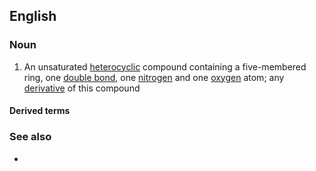 ==English==

===Noun===
{{wikipedia}}
{{en-noun}}

# {{lb|en|organic compound}} An unsaturated [[heterocyclic]] compound containing a five-membered ring, one [[double bond]], one [[nitrogen]] and one [[oxygen]] atom; any [[derivative]] of this compound

====Derived terms====
{{der2|lang=en
|isoxazoline
|desoxazoline
|bisoxazoline
|polyoxazoline
|isooxazoline
|sulfanyloxazoline}}

===See also===
* {{l|en|thiazoline}}